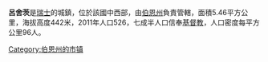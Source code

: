 {{unreferenced|time=2016-04-07T13:39:55+00:00}}
'''呂舍茨'''是[[瑞士|瑞士]]的城鎮，位於該國中西部，由[[伯恩州|伯恩州]]負責管轄，面積5.46平方公里，海拔高度442米，2011年人口526，七成半人口信奉[[基督教|基督教]]，人口密度每平方公里96人。

{{Switzerland-geo-stub}}
[[Category:伯恩州的市镇|Category:伯恩州的市镇]]